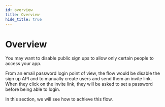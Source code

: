 ```yaml
---
id: overview
title: Overview
hide_title: true
---
```


# Overview

You may want to disable public sign ups to allow only certain people to access your app.

From an email password login point of view, the flow would be disable the sign up API and to manually create users and send them an invite link. When they click on the invite link, they will be asked to set a password before being able to login.

In this section, we will see how to achieve this flow.